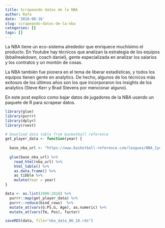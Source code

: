 ```yaml
---
title: Scrapeando datos de la NBA
author: Rafa
date: '2018-08-16'
slug: scrapeando-datos-de-la-nba
categories: []
tags: []
---
```

La NBA tiene un eco-sistema alrededor que enriquece muchísimo el producto. En Youtube hay técnicos que analizan la estrategia de los equipos (bballreakdown, coach daniel), gente especializada en analizar los salarios y los contratos y un montón de cosas.

La NBA también fue pionera en el tema de liberar estadísticas, y todos los equipos tienen gente en analytics. De hecho, algunos de los técnicos más exitosos de los últimos años son los que incorporaron los insights de los analytics (Steve Kerr y Brad Stevens por mencionar alguno).

En este post explico como bajar datos de jugadores de la NBA usando un paquete de R para scrapear datos.


```r
library(glue)
library(purrr)
library(dplyr)
library(rvest)

# Download data table from basketball reference
get_player_data <- function(year) {
  
  base_nba_url <- "https://www.basketball-reference.com/leagues/NBA_{year}_per_game.html"
  
  glue(base_nba_url) %>% 
    read_html(nba_url) %>% 
    html_table() %>% 
    as.data.frame() %>% 
    as_tibble %>% 
    mutate(Year = year)
}

data <- as.list(2000:2018) %>% 
  purrr::map(get_player_data) %>% 
  purrr::reduce(bind_rows)  %>% 
  mutate_at(vars(G:PS.G, Age), as.numeric) %>% 
  mutate_at(vars(Tm, Pos), factor) 

saveRDS(data, file="nba_data_00_18.rds")
```